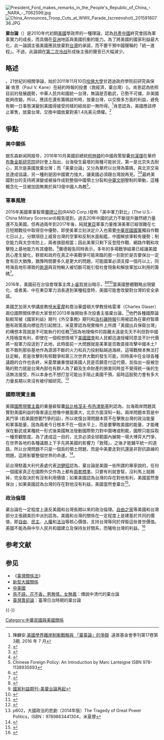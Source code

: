 {{multiple issues|
{{primarysources|time=2016-11-22T09:56:12+00:00}}
{{refimprove|time=2016-11-22T09:56:12+00:00}}
{{review|time=2016-11-22T09:56:12+00:00}}
{{citecheck|time=2016-10-16T01:33:37+00:00}}
}}
{{Infobox Bilateral relations|海峽兩岸|People's Republic of China|Republic of China|map=People's Republic of China - Taiwan.svg}}
[[File:President_Ford_makes_remarks_in_the_People's_Republic_of_China_-_NARA_-_7062599.jpg|thumb]]
[[File:China_Announces_Troop_Cuts_at_WWII_Parade_(screenshot)_20159180736.JPG|thumb]]

'''棄台論'''（{{Lang-en|Say Goodbye to Taiwan}}）是2010年代初期[[美國|美國]]學政界的一種理論，認為[[中华人民共和国|共產中國]]終究會因為軍事實力的成長，而具備在[[亚洲|亚洲]]地區與美國抗衡的能力。為了將美國的國家利益最大化，此一論調主張美國應該放棄對[[台灣|台灣]]的承諾，而不要干預中國聲稱的「統一進程」。不過，此論調在[[第二次冷战|第二次冷战]]形成後主張的聲音已大幅減少。

== 略述 ==
{{Clarify|text=棄台論的類似主張其實數十年來在美國學界都有聲音，但隨著世界局勢變化而起落消漲|reason=需要擴充，否則不知道數十年是多久}}。21世紀的相關爭論，始於2011年11月10日[[哈佛大學|哈佛大學]]甘迺迪政府學院前研究員保羅‧肯恩（Paul V. Kane）在紐約時報的投書〈救經濟，棄台灣〉({{Lang-en|To Save Our Economy, Ditch Taiwan}})。肯恩認為依照目前的發展趨勢，中華人民共和國統一台灣，無論是否動武，已勢不可擋，非美國能夠改變。所以，應該在還有籌碼談判時，放棄台灣，以交換多方面的利益，避免有朝一日事態演變到美國得接受同樣的結局卻一無所得。<ref>陳麟安.[https://www.pf.org.tw/files/5961/92727343-60E2-422B-8850-82FEDEA40FEB 美國學界離岸制衡戰略與 「棄臺論」的爭辯] {{Wayback|url=https://www.pf.org.tw/files/5961/92727343-60E2-422B-8850-82FEDEA40FEB |date=20211011114958 }}.遠景基金會季刊第17卷第3期. 2016 年 7 月</ref>肯恩認為，美國應該停止軍售，放棄台灣，交換中國放棄對美1.4兆美元債權。<ref name=":0">{{Cite web |url=http://www.nytimes.com/2011/11/11/opinion/to-save-our-economy-ditch-taiwan.html?_r=0 |title=To Save Our Economy, Ditch Taiwan |access-date=2016-10-15 |archive-date=2021-05-17 |archive-url=https://web.archive.org/web/20210517114803/https://www.nytimes.com/2011/11/11/opinion/to-save-our-economy-ditch-taiwan.html?_r=0 |dead-url=no }}</ref>

== 爭點 ==

===美中關係===
据东森新闻网报导，2016年10月美國前總統[[比尔·克林顿|柯林頓]]的中國政策智囊[[何漢理|何漢理]]在華府[[布魯金斯學會|布魯金斯研究院]]研討會上指出，台海發生最壞的兩種可能狀況，第一是北京失去耐心，其次是美國放棄台灣；而「美棄台論」又分為華府以台灣為籌碼，與北京交易並達成協議，另一種則是因中國實力強大，讓美國必須跟台灣說再見。<ref>{{Cite web |url=http://www.ettoday.net/news/20160801/746075.htm |title=美國棄台論再起　美媒：台灣是一顆「定時炸彈」 |access-date=2016-10-15 |archive-date=2016-10-07 |archive-url=https://web.archive.org/web/20161007073359/http://www.ettoday.net/news/20160801/746075.htm |dead-url=no }}</ref><ref>{{Cite web|title=Say Goodbye to Taiwan|url=https://nationalinterest.org/article/say-goodbye-taiwan-9931|access-date=2021-10-08|date=2014-02-25|last=Mearsheimer|first=John J.|work=The National Interest|language=en|archive-date=2021-06-29|archive-url=https://web.archive.org/web/20210629063027/https://nationalinterest.org/article/say-goodbye-taiwan-9931|dead-url=no}}</ref>最終美國對台的支持將演變或被操作成對整個中國領土分裂和[[中華文明|中華文明]]壓制的舉動，這種概念化一旦被加固無異於與13億中國人為敵<ref>Chinese Foreign Policy: An Introduction by Marc Lanteigne ISBN 978-1138935693</ref>。

===軍事風險===
2015年美國軍事智庫[[蘭德公司|蘭德公司]](RAND Corp.)發佈「美中軍力對比」(The U.S.-China Military Scorecard)報告提到，過去20年中國的武力不斷提升雖然總力量還不及美國，但再過兩年到2017年後，純就[[東亞|東亞]]軍事力量推演美軍已經很難在七日短期戰役中取得空中優勢，即使美軍立刻決定介入也需要[[中華民國國軍|中華民國國軍]]獨自作戰七日以上。分類項目上威脅台灣的空軍和反制水面船艦，中國解放軍較有優勢；制空能力與太空攻防上，兩者旗鼓相當；因此美軍只剩下反登陸作戰、網路作戰和攻擊陸上基地能力有其優勢。<ref>{{Cite web |url=http://www.ettoday.net/news/20150920/567352.htm |title=東森-蘭德智庫：台海若戰，美軍7天難取空優 |access-date=2016-10-16 |archive-date=2016-10-18 |archive-url=https://web.archive.org/web/20161018225342/http://www.ettoday.net/news/20150920/567352.htm |dead-url=no }}</ref>蘭德報告同時表示，多年的多場戰爭結果已經讓美國民心產生變化，群眾和政府在真正中美戰爭可能來臨的那一刻對於是否要保台一定會有巨大猶豫，猶豫時間要多久是更大的問題，可能國軍必須支撐一個月以上，同時海島地形導致的[[能源|能源]]與貨物輸入被切斷可能引發社會現象和解放軍加以利用的籌碼<ref>{{Cite web |url=http://www.rand.org/content/dam/rand/pubs/research_reports/RR300/RR392/RAND_RR392.pdf |title=The U.S.-China Military Scorecard.PDF |access-date=2016-10-16 |archive-date=2016-09-07 |archive-url=https://web.archive.org/web/20160907130357/http://www.rand.org/content/dam/rand/pubs/research_reports/RR300/RR392/RAND_RR392.pdf |dead-url=no }}</ref>。

2016年，美國前在台協會理事主席[[卜睿哲|卜睿哲]]提出暗示，<ref>{{cite news|author1=劉屏|title=劉屏專欄－時間不在蔡英文這邊|url=http://www.chinatimes.com/newspapers/20160901000430-260109|agency=中時電子報|date=2016-09-01|language=zh-tw|quote=一篇是美國在台協會前理事主席卜睿哲在「布魯金斯研究院」網站發表的〈台灣安全政策〉。卜氏文章最令台灣驚心的應是這段話：當美國與中國大陸的實力消長至某一程度時，「美國可能會改變對台灣的安全承諾」，「這種思考早已見諸於棄台論」。|accessdate=2017-07-12|archive-date=2016-11-13|archive-url=https://web.archive.org/web/20161113201654/http://www.chinatimes.com/newspapers/20160901000430-260109|dead-url=no}}</ref><ref>[https://kknews.cc/zh-tw/news/o83y45.html 國家利益期刊-美棄台論再起]</ref><ref>{{Cite web |url=http://hk.crntt.com/doc/1043/4/3/8/104343814.html?coluid=7&kindid=0&docid=104343814 |title=中評社-邱毅：蔡別走馬前卒的下場 |access-date=2016-10-18 |archive-date=2016-10-18 |archive-url=https://web.archive.org/web/20161018234100/http://hk.crntt.com/doc/1043/4/3/8/104343814.html?coluid=7&kindid=0&docid=104343814 |dead-url=no }}</ref>當美國整體戰略出現變化，或者美、中在東亞軍力消長達到某種程度時，美國可能會改變對台灣的安全承諾。

美國芝加哥大學講座教授[[約翰·米爾斯海默|米夏摩]]和喬治華盛頓大學教授格雷澤（Charles Glaser）兩位國際關係學術大家曾於2013年後開始多次投書主張棄台論，<ref>{{Cite web |url=http://www.chinatimes.com/newspapers/20161022000677-260301 |title=美棄台論再起 |access-date=2016-10-22 |archive-date=2016-10-22 |archive-url=https://web.archive.org/web/20161022162538/http://www.chinatimes.com/newspapers/20161022000677-260301 |dead-url=no }}</ref>{{Third-party-inline}}他們各種國際論點較常被《國家利益》期刊《外交事務》期刊和[[洛杉磯時報|洛杉磯時報]]引用被認為在華府智庫圈有政策風向標從而引起關注，米夏摩認為現實條件上所謂「美國出兵保衛台灣」的構想本質就是不可能執行的任務<ref>{{Cite web |url=http://nationalinterest.org/article/say-goodbye-taiwan-9931 |title=say-goodbye-taiwan |access-date=2016-10-22 |archive-date=2016-10-22 |archive-url=https://web.archive.org/web/20161022222255/http://nationalinterest.org/article/say-goodbye-taiwan-9931 |dead-url=no }}</ref>因為地理條件的距離太遠是先天不利但對中國大陸極度有利，即使在一個假想情境下[[美國國會|美國國會]]和人民都迅速授權同意並不計代價將一股軍力投送到了此地，此時面前一大問題就是美軍是否敢直接攻擊中國本土?若不敢則那些基地作為源源不斷的火力和兵力投射點越過海峽，這場戰根本無法打註定輸，若是攻擊則有核戰爭和第三次世界大戰的發生可能，同時美中在全球各種議題的合作也告終，米夏摩嚴重懷疑美國人民是否願意付這代價，並指出一股被忽略的勢力就是台灣內部也有群人為了顧及生命財產的損害同時並不覺得統一後的生活無法接受，所以本身也不想打並可能出手阻止美國干預，屆時這股勢力會有多大力量長期以來沒有被仔細研究。<ref>p602，大國政治的悲劇（2014年版）The Tragedy of Great Power Politics，ISBN：9789863441304，米夏摩</ref>

===國際現實主義===
美國[[國際現實主義|國際現實主義]]的重量級智囊[[兹比格涅夫·布热津斯基|兹比格涅夫·布热津斯基]]則認為，台海兩岸問題其實對美國利益的傷害遠比想像中層面廣大，北京方面深知一點，兩岸問題本質是中美鬥爭 (若美國想要鬥爭的話)，所以收復台灣問題本質不在擊敗台灣的政治能量和軍事能量，因為兩者今日根本不在一個水平上，而是要擊敗美國的能量，才能確保在動武或某種統一形式後美國無法發動國際勢力對中圍堵或制裁，國際只能採取一種旁觀態度。為了達成這一目的，北京必須全球範圍內展開一場大博弈大鬥爭，在世界各地的各種議題上下手先將美國的影響力「致殘」，之後才能鋪平統一的道路，所以台灣問題不只是一個島的領土問題，而是中美要走對抗還是非對抗路線的問題，這將影響整個世界的命運。<ref>{{Cite web |url=https://history.state.gov/conferences/2006-china-cold-war/brzezinski |title=china cold war -brzezinski |access-date=2016-10-15 |archive-date=2016-10-18 |archive-url=https://web.archive.org/web/20161018215619/https://history.state.gov/conferences/2006-china-cold-war/brzezinski |dead-url=no }}</ref>。

前台灣駐義大利代表處代表[[洪健昭|洪健昭]]認為，棄台論是美國一些所謂的專家說的，任何一個國家真正在國際外交作為上都有[[兩套標準|兩套標準]]，只要有利就會幫，沒利馬上就踢掉，完全取決於有沒有利用價值；如果美國認為台灣的存在對他有利，美國當然會保台；如果美國認為台灣的存在對他沒有利益，美國當然會棄台<ref>{{Cite web|url=http://hk.crntt.com/doc/1045/8/1/9/104581902.html|author=倪鴻祥|language=zh-hk|title=洪健昭語中評：美軍駐台 台灣隨時被捏死|publisher=中評社|date=2017-02-21|accessdate=2017-02-28|archive-date=2017-03-01|archive-url=https://web.archive.org/web/20170301094049/http://hk.crntt.com/doc/1045/8/1/9/104581902.html|dead-url=no}}</ref>。

===政治倫理===
棄台論在一定程度上違反美國和台灣長期以來的政治倫理。[[自由之家|自由之家]]等美國和台灣部分主張親美抗中派別認為，美國和台灣的關係在一定程度上是建基於共同的價值，即[[自由|自由]]、[[民主|民主]]、[[人權|人權]]和[[法治|法治]]等核心價值，支持台灣等同於捍衛這些普世價值。美國不能為與中华人民共和國建立及保持友好關系，而犧牲台灣的利益。<ref>{{Cite news |url= https://web.archive.org/web/20111204022006/http://news.chinatimes.com/world/11050404/132011120101189.html |title= 自由之家：棄台論年度最爛點子 |date= 2011-12-01 |work= [[中央社|中央社]] }}</ref>

== 参考文献 ==
{{Reflist|2}}

== 参见 ==
{{Portal box|国际关系|美国|中华民国|台湾}}
* 《[[臺灣關係法|臺灣關係法]]》
* [[新型大國關係|新型大國關係]]
* [[中美國|中美國]]
* [[鳥不語，花不香，男無情，女無義|鳥不語，花不香，男無情，女無義]]：傳說中清代的棄台論
* [[台灣日治時期#始政（無方針主義）時期（1895年－1915年）|臺灣賣卻論]]：臺灣日治時期的棄台論

{{-}}
{{台灣海峽兩岸主題}}
{{中華民國與美國關係}}
[[Category:中華民國與美國關係|Category:中華民國與美國關係]]